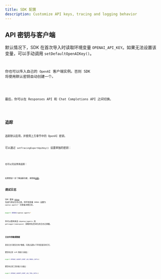 ```yaml
---
title: SDK 配置
description: Customize API keys, tracing and logging behavior
---
```



## API 密钥与客户端

默认情况下，SDK 在首次导入时读取环境变量 `OPENAI_API_KEY`。如果无法设置该变量，可以手动调用 `setDefaultOpenAIKey()`。

<Code
  lang="typescript"
  code={setDefaultOpenAIKeyExample}
  title="设置默认 OpenAI 密钥"
/>

你也可以传入自己的 `OpenAI` 客户端实例。否则 SDK 将使用默认密钥自动创建一个。

<Code
  lang="typescript"
  code={setDefaultOpenAIClientExample}
  title="设置默认 OpenAI 客户端"
/>

最后，你可以在 Responses API 和 Chat Completions API 之间切换。

<Code lang="typescript" code={setOpenAIAPIExample} title="设置 OpenAI API" />

## 追踪

追踪默认启用，并使用上方章节中的 OpenAI 密钥。

可以通过 `setTracingExportApiKey()` 设置单独的密钥：

<Code
  lang="typescript"
  code={setTracingExportApiKeyExample}
  title="设置追踪导出 API 密钥"
/>

也可以完全禁用追踪：

<Code lang="typescript" code={setTracingDisabledExample} title="禁用追踪" />

如果想进一步了解追踪功能，请查看[追踪](/openai-agents-js/zh/guides/tracing)。

## 调试日志

SDK 使用 [`debug`](https://www.npmjs.com/package/debug) 包进行调试日志记录。将环境变量 `DEBUG` 设置为 `openai-agents*` 可查看详细日志。

```bash
export DEBUG=openai-agents*
```

你可以使用来自 `@openai/agents` 的 `getLogger(namespace)` 获取命名空间化的日志记录器。

<Code lang="typescript" code={getLoggerExample} title="获取日志记录器" />

### 日志中的敏感数据

某些日志可能包含用户数据。可通过设置以下环境变量禁用它们。

要禁用记录 LLM 的输入与输出：

```bash
export OPENAI_AGENTS_DONT_LOG_MODEL_DATA=1
```

要禁用记录工具的输入与输出：

```bash
export OPENAI_AGENTS_DONT_LOG_TOOL_DATA=1
```
